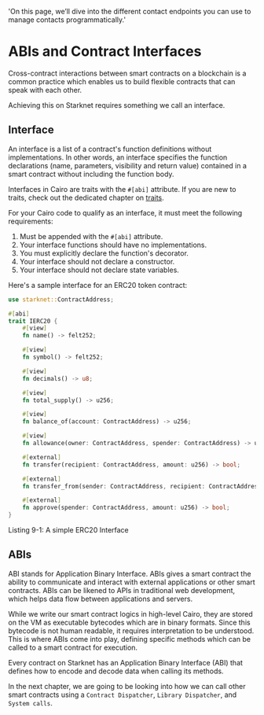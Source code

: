   'On this page, we’ll dive into the different contact endpoints you can use to manage contacts programmatically.'
  
# ABIs and Contract Interfaces

Cross-contract interactions between smart contracts on a blockchain is a common practice which enables us to build flexible contracts that can speak with each other.

Achieving this on Starknet requires something we call an interface.

## Interface

An interface is a list of a contract's function definitions without implementations. In other words, an interface specifies the function declarations (name, parameters, visibility and return value) contained in a smart contract without including the function body.

Interfaces in Cairo are traits with the `#[abi]` attribute. If you are new to traits, check out the dedicated chapter on [traits](./ch07-02-traits-in-cairo.md).

For your Cairo code to qualify as an interface, it must meet the following requirements:

1. Must be appended with the `#[abi]` attribute.
2. Your interface functions should have no implementations.
3. You must explicitly declare the function's decorator.
4. Your interface should not declare a constructor.
5. Your interface should not declare state variables.

Here's a sample interface for an ERC20 token contract:

```rust
use starknet::ContractAddress;

#[abi]
trait IERC20 {
    #[view]
    fn name() -> felt252;

    #[view]
    fn symbol() -> felt252;

    #[view]
    fn decimals() -> u8;

    #[view]
    fn total_supply() -> u256;

    #[view]
    fn balance_of(account: ContractAddress) -> u256;

    #[view]
    fn allowance(owner: ContractAddress, spender: ContractAddress) -> u256;

    #[external]
    fn transfer(recipient: ContractAddress, amount: u256) -> bool;

    #[external]
    fn transfer_from(sender: ContractAddress, recipient: ContractAddress, amount: u256) -> bool;

    #[external]
    fn approve(spender: ContractAddress, amount: u256) -> bool;
}
```

<span className="caption">Listing 9-1: A simple ERC20 Interface</span>

## ABIs

ABI stands for Application Binary Interface. ABIs gives a smart contract the ability to communicate and interact with external applications or other smart contracts. ABIs can be likened to APIs in traditional web development, which helps data flow between applications and servers.

While we write our smart contract logics in high-level Cairo, they are stored on the VM as executable bytecodes which are in binary formats. Since this bytecode is not human readable, it requires interpretation to be understood. This is where ABIs come into play, defining specific methods which can be called to a smart contract for execution.

Every contract on Starknet has an Application Binary Interface (ABI) that defines how to encode and decode data when calling its methods.

In the next chapter, we are going to be looking into how we can call other smart contracts using a `Contract Dispatcher`, `Library Dispatcher`, and `System calls`.
